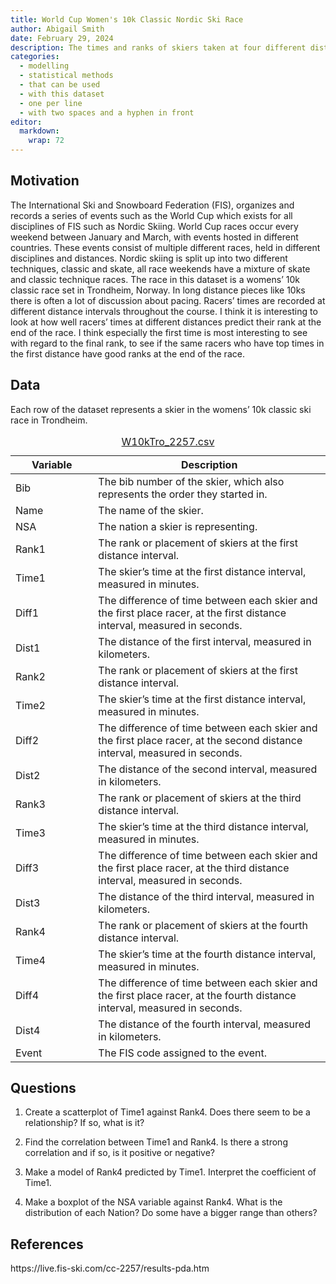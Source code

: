 ```yaml
---
title: World Cup Women's 10k Classic Nordic Ski Race
author: Abigail Smith
date: February 29, 2024
description: The times and ranks of skiers taken at four different distance points in a 10k race in Trondheim, Norway.
categories:
  - modelling
  - statistical methods
  - that can be used
  - with this dataset
  - one per line
  - with two spaces and a hyphen in front
editor: 
  markdown: 
    wrap: 72
---
```


## Motivation

The International Ski and Snowboard Federation (FIS), organizes and records a series of events such as the World Cup which exists for all disciplines of FIS such as Nordic Skiing. World Cup races occur every weekend between January and March, with events hosted in different countries. These events consist of multiple different races, held in different disciplines and distances. Nordic skiing is split up into two different techniques, classic and skate, all race weekends have a mixture of skate and classic technique races. The race in this dataset is a womens' 10k classic race set in Trondheim, Norway. In long distance pieces like 10ks there is often a lot of discussion about pacing. Racers' times are recorded at different distance intervals throughout the course. I think it is interesting to look at how well racers' times at different distances predict their rank at the end of the race. I think especially the first time is most interesting to see with regard to the final rank, to see if the same racers who have top times in the first distance have good ranks at the end of the race. 

## Data

Each row of the dataset represents a skier in the womens' 10k classic
ski race in Trondheim.

| Variable | Description                                                                                                                |
|-------------------|-----------------------------------------------------|
| Bib      | The bib number of the skier, which also represents the order they started in.                                              |
| Name     | The name of the skier.                                                                                                     |
| NSA      | The nation a skier is representing.                                                                                        |
| Rank1    | The rank or placement of skiers at the first distance interval.                                                            |
| Time1    | The skier's time at the first distance interval, measured in minutes.                                                      |
| Diff1    | The difference of time between each skier and the first place racer, at the first distance interval, measured in seconds.  |
| Dist1    | The distance of the first interval, measured in kilometers.                                                                |
| Rank2    | The rank or placement of skiers at the first distance interval.                                                            |
| Time2    | The skier's time at the first distance interval, measured in minutes.                                                      |
| Diff2    | The difference of time between each skier and the first place racer, at the second distance interval, measured in seconds. |
| Dist2    | The distance of the second interval, measured in kilometers.                                                               |
| Rank3    | The rank or placement of skiers at the third distance interval.                                                            |
| Time3    | The skier's time at the third distance interval, measured in minutes.                                                      |
| Diff3    | The difference of time between each skier and the first place racer, at the third distance interval, measured in seconds.  |
| Dist3    | The distance of the third interval, measured in kilometers.                                                                |
| Rank4    | The rank or placement of skiers at the fourth distance interval.                                                           |
| Time4    | The skier's time at the fourth distance interval, measured in minutes.                                                     |
| Diff4    | The difference of time between each skier and the first place racer, at the fourth distance interval, measured in seconds. |
| Dist4    | The distance of the fourth interval, measured in kilometers.                                                               |
| Event    | The FIS code assigned to the event.                                                                                        |

: [W10kTro_2257.csv](../data/W10kTro_2257.csv)


## Questions

1.    Create a scatterplot of Time1 against Rank4. Does there seem to be a relationship? If so, what is it?

2.    Find the correlation between Time1 and Rank4. Is there a strong correlation and if so, is it positive or negative?

2.    Make a model of Rank4 predicted by Time1. Interpret the coefficient of Time1.

3.    Make a boxplot of the NSA variable against Rank4. What is the distribution of each Nation? Do some have a bigger range than others?

## References

https://live.fis-ski.com/cc-2257/results-pda.htm

